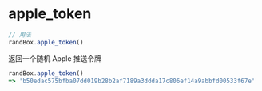 # apple_token

```js
// 用法
randBox.apple_token()
```

返回一个随机 Apple 推送令牌

```js
randBox.apple_token()
=> 'b50edac575bfba07dd019b28b2af7189a3ddda17c806ef14a9abbfd00533f67e'
```
